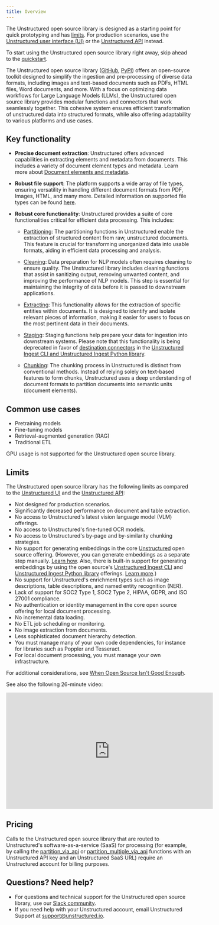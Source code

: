 ```yaml
---
title: Overview
---
```


<Note>The Unstructured open source library is designed as a starting point for quick prototyping and has [limits](#limits). For production scenarios, use the [Unstructured user interface (UI)](/ui/overview) or the [Unstructured API](/api-reference/overview) instead.</Note>

<Tip>To start using the Unstructured open source library right away, skip ahead to the [quickstart](/open-source/introduction/quick-start).</Tip>

The Unstructured open source library ([GitHub](https://github.com/Unstructured-IO/unstructured), [PyPI](https://pypi.org/project/unstructured/)) offers an open-source toolkit
designed to simplify the ingestion and pre-processing of diverse data formats, including images and text-based documents
such as PDFs, HTML files, Word documents, and more. With a focus on optimizing data workflows for Large Language Models (LLMs),
the Unstructured open source library provides modular functions and connectors that work seamlessly together. This cohesive system ensures
efficient transformation of unstructured data into structured formats, while also offering adaptability to various platforms
and use cases.

## Key functionality

*   **Precise document extraction**: Unstructured offers advanced capabilities in extracting elements and metadata from documents. This includes a variety of document element types and metadata. Learn more about [Document elements and metadata](../concepts/document-elements).
    
*   **Robust file support**: The platform supports a wide array of file types, ensuring versatility in handling different document formats from PDF, Images, HTML, and many more. Detailed information on supported file types can be found [here](/open-source/introduction/supported-file-types).
    
*   **Robust core functionality**: Unstructured provides a suite of core functionalities critical for efficient data processing. This includes:
    
    *   [Partitioning](/open-source/core-functionality/partitioning): The partitioning functions in Unstructured enable the extraction of structured content from raw, unstructured documents. This feature is crucial for transforming unorganized data into usable formats, aiding in efficient data processing and analysis.
        
    *   [Cleaning](/open-source/core-functionality/cleaning): Data preparation for NLP models often requires cleaning to ensure quality. The Unstructured library includes cleaning functions that assist in sanitizing output, removing unwanted content, and improving the performance of NLP models. This step is essential for maintaining the integrity of data before it is passed to downstream applications.
        
    *   [Extracting](/open-source/core-functionality/extracting): This functionality allows for the extraction of specific entities within documents. It is designed to identify and isolate relevant pieces of information, making it easier for users to focus on the most pertinent data in their documents.
        
    *   [Staging](/open-source/core-functionality/staging): Staging functions help prepare your data for ingestion into downstream systems. Please note that this functionality is being deprecated in favor of [destination connectors](/open-source/ingestion/destination-connectors/overview) in the [Unstructured Ingest CLI and Unstructured Ingest Python library](/open-source/ingestion/overview).        
    
    *   [Chunking](/open-source/core-functionality/chunking): The chunking process in Unstructured is distinct from conventional methods. Instead of relying solely on text-based features to form chunks, Unstructured uses a deep understanding of document formats to partition documents into semantic units (document elements).
    
## Common use cases

*   Pretraining models
*   Fine-tuning models
*   Retrieval-augmented generation (RAG)
*   Traditional ETL

<Note>GPU usage is not supported for the Unstructured open source library.</Note>

## Limits

The Unstructured open source library has the following limits as compared to the [Unstructured UI](/ui/overview) and the [Unstructured API](/api-reference/overview): 

* Not designed for production scenarios.
* Significantly decreased performance on document and table extraction.
* No access to Unstructured's latest vision language model (VLM) offerings.
* No access to Unstructured's fine-tuned OCR models.
* No access to Unstructured's by-page and by-similarity chunking strategies.
* No support for generating embeddings in the core [Unstructured](https://github.com/Unstructured-IO/unstructured) open source offering. (However, you can 
  generate embeddings as a separate step manually. [Learn how](/open-source/core-functionality/embedding). Also, there is built-in support for generating embeddings by using the open source's 
  [Unstructured Ingest CLI](/open-source/ingestion/ingest-cli) and [Unstructured Ingest Python library](/open-source/ingestion/python-ingest) offerings. 
  [Learn more](/open-source/how-to/embedding).)
* No support for Unstructured's enrichment types such as image descriptions, table descriptions, and named entity recognition (NER).
* Lack of support for SOC2 Type 1, SOC2 Type 2, HIPAA, GDPR, and ISO 27001 compliance.
* No authentication or identity management in the core open source offering for local document processing.
* No incremental data loading.
* No ETL job scheduling or monitoring.
* No image extraction from documents.
* Less sophisticated document hierarchy detection.
* You must manage many of your own code dependencies, for instance for libraries such as Poppler and Tesseract.
* For local document processing, you must manage your own infrastructure.


<OpenSourceVsPlatform />

For additional considerations, see [When Open Source Isn't Good Enough](https://unstructured.io/blog/when-open-source-isnt-good-enough).

See also the following 26-minute video:

<iframe
  width="560"
  height="315"
  src="https://www.youtube.com/embed/x5npgYJU20c"
  title="YouTube video player"
  frameborder="0"
  allow="accelerometer; autoplay; clipboard-write; encrypted-media; gyroscope; picture-in-picture"
  allowfullscreen
></iframe>

## Pricing

Calls to the Unstructured open source library that are routed to Unstructured's software-as-a-service (SaaS) 
for processing (for example, by calling the 
[partition_via_api](/open-source/core-functionality/partitioning#partition-via-api) or 
[partition_multiple_via_api](/open-source/core-functionality/partitioning#partition-multiple-via-api) functions with an 
Unstructured API key and an Unstructured SaaS URL) require an Unstructured account for billing purposes. 


<Pricing />

## <Icon icon="question" />    Questions? Need help?

- For questions and technical support for the Unstructured open source library, use our [Slack community](https://short.unstructured.io/pzw05l7).
- If you need help with your Unstructured account, email Unstructured Support at [support@unstructured.io](mailto:support@unstructured.io).






